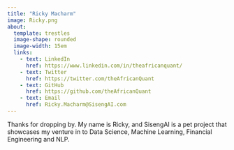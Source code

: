 ```yaml
---
title: "Ricky Macharm"
image: Ricky.png
about: 
  template: trestles
  image-shape: rounded
  image-width: 15em
  links:
    - text: LinkedIn
      href: https://www.linkedin.com/in/theafricanquant/
    - text: Twitter
      href: https://twitter.com/theAfricanQuant
    - text: GitHub
      href: https://github.com/theAfricanQuant
    - text: Email
      href: Ricky.Macharm@SisengAI.com
---
```


Thanks for dropping by. My name is Ricky, and SisengAI is a pet project that showcases my venture in to Data Science, Machine Learning, Financial Engineering and NLP.